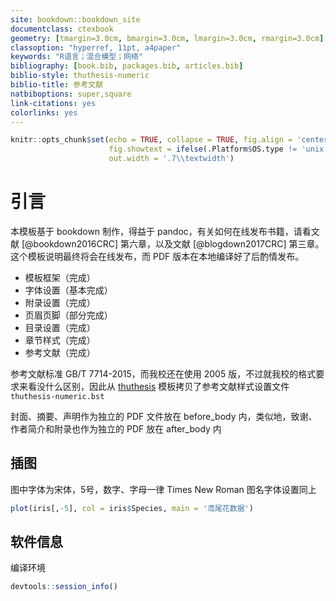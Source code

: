 ```yaml
--- 
site: bookdown::bookdown_site
documentclass: ctexbook
geometry: [tmargin=3.0cm, bmargin=3.0cm, lmargin=3.0cm, rmargin=3.0cm]
classoption: "hyperref, 11pt, a4paper"
keywords: "R语言；混合模型；网络"  
bibliography: [book.bib, packages.bib, articles.bib]
biblio-style: thuthesis-numeric
biblio-title: 参考文献
natbiboptions: super,square
link-citations: yes
colorlinks: yes
---
```


```r
knitr::opts_chunk$set(echo = TRUE, collapse = TRUE, fig.align = 'center',
                      fig.showtext = ifelse(.Platform$OS.type != 'unix',FALSE,TRUE),
                      out.width = '.7\\textwidth')
```

# 引言

本模板基于 bookdown 制作，得益于 pandoc，有关如何在线发布书籍，请看文献 [@bookdown2016CRC] 第六章，以及文献 [@blogdown2017CRC] 第三章。这个模板说明最终将会在线发布，而 PDF 版本在本地编译好了后酌情发布。


- 模板框架（完成）
- 字体设置（基本完成）
- 附录设置（完成）
- 页眉页脚（部分完成）
- 目录设置（完成）
- 章节样式（完成） 
- 参考文献（完成）


参考文献标准 GB/T 7714\-2015，而我校还在使用 2005 版，不过就我校的格式要求来看没什么区别，因此从 [thuthesis](https://github.com/xueruini/thuthesis) 模板拷贝了参考文献样式设置文件 `thuthesis-numeric.bst`

封面、摘要、声明作为独立的 PDF 文件放在 before\_body 内，类似地，致谢、作者简介和附录也作为独立的 PDF 放在 after\_body 内


## 插图


图中字体为宋体，5号，数字、字母一律 Times New Roman
图名字体设置同上

```r
plot(iris[,-5], col = iris$Species, main = '鸢尾花数据')
```


## 软件信息

编译环境

```r
devtools::session_info()
```


